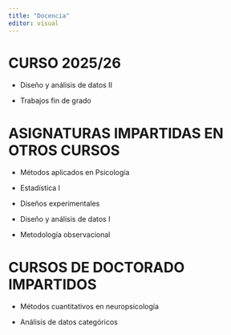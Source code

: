 ```yaml
---
title: "Docencia"
editor: visual
---
```


# **CURSO 2025/26**

-   Diseño y análisis de datos II

-   Trabajos fin de grado

# ASIGNATURAS IMPARTIDAS EN OTROS CURSOS

-   Métodos aplicados en Psicología

-   Estadística I

-   Diseños experimentales

-   Diseño y análisis de datos I

-   Metodología observacional

# CURSOS DE DOCTORADO IMPARTIDOS

-   Métodos cuantitativos en neuropsicología

-   Análisis de datos categóricos
